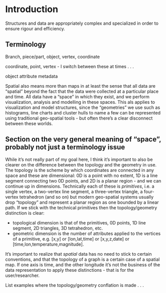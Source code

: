 # Introduction {#intro}


Structures and data are appropriately complex and specialized in order to ensure rigour and efficiency. 




## Terminology

Branch, piece/part, object, vertex, coordinate

coordinate, point, vertex - I switch between these at times . . .

object attribute metadata

Spatial also means more than maps in at least the sense that all data are "spatial" beyond the fact that the data were collected at a particular place and time. All data have a "space" in which they exist, and we perform visualization, analysis and modelling in these spaces. This als applies to visualization and model structures, since the "geometries" we use such as histograms, line charts and cluster hulls to name a few can be represented using traditional geo-spatial tools - but often there's a clear disconnect between these worlds. 


## Section on the very general meaning of "space", probably not just a terminology issue

While it's not really part of my goal here, I think it's important to also be clearer on the difference between the topology and the geometry in use. The topology is the scheme by which coordinates are connected in any space and these are dimensional: 0D is a point with no extent, 1D is a line segment connecting two 0D points, and 2D is a planar region - and we can continue up in dimensions. Technically each of these is _primitives_, i.e. a single vertex, a two-vertex line segment, a three-vertex triangle, a four-vertex tetrahedron (and so on) but modern geo-spatial systems usually drop "topology" and represent a planar region as one bounded by a linear path. If we stick with the technical primitives then the topology/geometry distinction is clear: 

* topological dimension is that of the primitives, 0D points, 1D line segment, 2D triangles, 3D tetrahedron, etc.
* geometric dimension is the number of attributes applied to the vertices of a primitive, e.g. \[x,y\] or \[lon,lat,time\] or \[x,y,z,date\] or \[time,lon,temperature,magnitude\]. 

It's important to realize that _spatial_ data has no need to stick to certain conventions, and that the topology of a graph is a certain case of a spatial map. If one axis is time, and the other longitude it's not the business of the data representation to apply these distinctions - that is for the user/researcher. 

List examples where the topology/geometry conflation is made . . .

